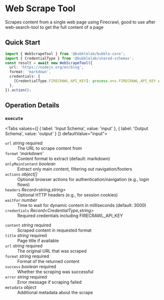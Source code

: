 # Web Scrape Tool

Scrapes content from a single web page using Firecrawl, good to use after web-search-tool to get the full content of a page


## Quick Start

```typescript
import { WebScrapeTool } from '@bubblelab/bubble-core';
import { CredentialType } from '@bubblelab/shared-schemas';
const result = await new WebScrapeTool({
  url: 'https://nodejs.org/en/blog',
  format: 'markdown',
  credentials: {
    [CredentialType.FIRECRAWL_API_KEY]: process.env.FIRECRAWL_API_KEY as string,
  },
}).action();
```

## Operation Details

### `execute`

<Tabs values={[
  { label: 'Input Schema', value: 'input' },
  { label: 'Output Schema', value: 'output' }
]} defaultValue="input">
  <TabItem value="input">

<div className="schema-card">
<dl>
  <dt><code>url</code> <em>string</em> <span style={{color:'#d32f2f',fontWeight:600}}>required</span></dt>
  <dd>The URL to scrape content from</dd>

  <dt><code>format</code> <em>'markdown'</em> </dt>
  <dd>Content format to extract (default: markdown)</dd>

  <dt><code>onlyMainContent</code> <em>boolean</em> </dt>
  <dd>Extract only main content, filtering out navigation/footers</dd>

  <dt><code>actions</code> <em>object[]</em> </dt>
  <dd>Optional browser actions for authentication/navigation (e.g., login flows)</dd>

  <dt><code>headers</code> <em>Record&lt;string,string&gt;</em> </dt>
  <dd>Optional HTTP headers (e.g., for session cookies)</dd>

  <dt><code>waitFor</code> <em>number</em> </dt>
  <dd>Time to wait for dynamic content in milliseconds (default: 3000)</dd>

  <dt><code>credentials</code> <em>Record&lt;CredentialType,string&gt;</em> </dt>
  <dd>Required credentials including FIRECRAWL_API_KEY</dd>
</dl>

</div>

  </TabItem>
  <TabItem value="output">

<div className="schema-card">
<dl>
  <dt><code>content</code> <em>string</em> <span style={{color:'#d32f2f',fontWeight:600}}>required</span></dt>
  <dd>Scraped content in requested format</dd>

  <dt><code>title</code> <em>string</em> <span style={{color:'#d32f2f',fontWeight:600}}>required</span></dt>
  <dd>Page title if available</dd>

  <dt><code>url</code> <em>string</em> <span style={{color:'#d32f2f',fontWeight:600}}>required</span></dt>
  <dd>The original URL that was scraped</dd>

  <dt><code>format</code> <em>string</em> <span style={{color:'#d32f2f',fontWeight:600}}>required</span></dt>
  <dd>Format of the returned content</dd>

  <dt><code>success</code> <em>boolean</em> <span style={{color:'#d32f2f',fontWeight:600}}>required</span></dt>
  <dd>Whether the scraping was successful</dd>

  <dt><code>error</code> <em>string</em> <span style={{color:'#d32f2f',fontWeight:600}}>required</span></dt>
  <dd>Error message if scraping failed</dd>

  <dt><code>metadata</code> <em>object</em> </dt>
  <dd>Additional metadata about the scrape</dd>
</dl>

</div>

  </TabItem>
</Tabs>

